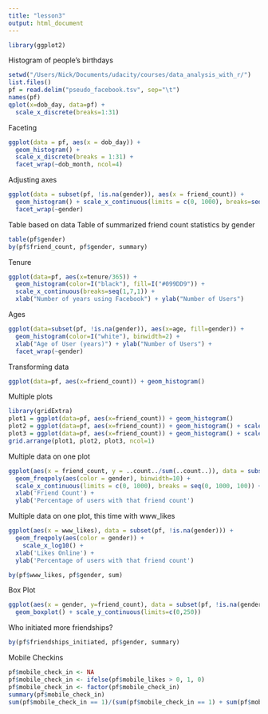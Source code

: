 ```yaml
---
title: "lesson3"
output: html_document
---
```


```r
library(ggplot2)
```

Histogram of people's birthdays
```r
setwd("/Users/Nick/Documents/udacity/courses/data_analysis_with_r/")
list.files()
pf = read.delim("pseudo_facebook.tsv", sep="\t")
names(pf)
qplot(x=dob_day, data=pf) + 
  scale_x_discrete(breaks=1:31)
```

Faceting
```r
ggplot(data = pf, aes(x = dob_day)) + 
  geom_histogram() + 
  scale_x_discrete(breaks = 1:31) + 
  facet_wrap(~dob_month, ncol=4)
```

Adjusting axes
```r
ggplot(data = subset(pf, !is.na(gender)), aes(x = friend_count)) + 
  geom_histogram() + scale_x_continuous(limits = c(0, 1000), breaks=seq(0, 1000, 10)) + 
  facet_wrap(~gender)
```

Table based on data
Table of summarized friend count statistics by gender
```r
table(pf$gender)
by(pf$friend_count, pf$gender, summary)
```

Tenure
```r
ggplot(data=pf, aes(x=tenure/365)) +
  geom_histogram(color=I("black"), fill=I("#099DD9")) + 
  scale_x_continuous(breaks=seq(1,7,1)) + 
  xlab("Number of years using Facebook") + ylab("Number of Users")
```

Ages
```r
ggplot(data=subset(pf, !is.na(gender)), aes(x=age, fill=gender)) +
  geom_histogram(color=I("white"), binwidth=2) +
  xlab("Age of User (years)") + ylab("Number of Users") +
  facet_wrap(~gender)
```

Transforming data
```r
ggplot(data=pf, aes(x=friend_count)) + geom_histogram()
```

Multiple plots
```r
library(gridExtra)
plot1 = ggplot(data=pf, aes(x=friend_count)) + geom_histogram()
plot2 = ggplot(data=pf, aes(x=friend_count)) + geom_histogram() + scale_x_log10()
plot3 = ggplot(data=pf, aes(x=friend_count)) + geom_histogram() + scale_x_sqrt()
grid.arrange(plot1, plot2, plot3, ncol=1)
```

Multiple data on one plot
```r
ggplot(aes(x = friend_count, y = ..count../sum(..count..)), data = subset(pf, !is.na(gender))) +
  geom_freqpoly(aes(color = gender), binwidth=10) + 
  scale_x_continuous(limits = c(0, 1000), breaks = seq(0, 1000, 100)) +
  xlab('Friend Count') + 
  ylab('Percentage of users with that friend count')
```

Multiple data on one plot, this time with www_likes
```r
ggplot(aes(x = www_likes), data = subset(pf, !is.na(gender))) +
  geom_freqpoly(aes(color = gender)) + 
    scale_x_log10() +
  xlab('Likes Online') + 
  ylab('Percentage of users with that friend count')

by(pf$www_likes, pf$gender, sum)
```

Box Plot
```r
ggplot(aes(x = gender, y=friend_count), data = subset(pf, !is.na(gender))) + 
  geom_boxplot() + scale_y_continuous(limits=c(0,250))
```

Who initiated more friendships?
```r
by(pf$friendships_initiated, pf$gender, summary)
```

Mobile Checkins
```r
pf$mobile_check_in <- NA
pf$mobile_check_in <- ifelse(pf$mobile_likes > 0, 1, 0)
pf$mobile_check_in <- factor(pf$mobile_check_in)
summary(pf$mobile_check_in)
sum(pf$mobile_check_in == 1)/(sum(pf$mobile_check_in == 1) + sum(pf$mobile_check_in == 0)) * 100
```






